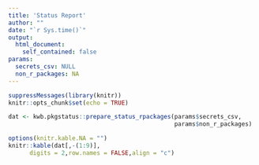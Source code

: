 ```yaml
---
title: 'Status Report'
author: ""
date: "`r Sys.time()`"
output: 
  html_document:
    self_contained: false
params:
  secrets_csv: NULL
  non_r_packages: NA
---
```



```r

suppressMessages(library(knitr))
knitr::opts_chunk$set(echo = TRUE)

dat <- kwb.pkgstatus::prepare_status_rpackages(params$secrets_csv, 
                                               params$non_r_packages)

```

```r


options(knitr.kable.NA = "")
knitr::kable(dat[,-(1:9)],
      digits = 2,row.names = FALSE,align = "c") 
```
